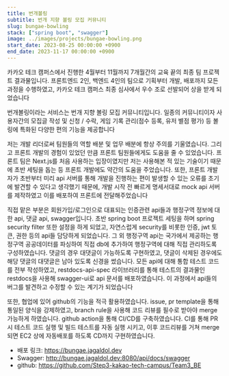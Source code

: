 ```yaml
---
title: 번개볼링
subtitle: 번개 지향 볼링 모집 커뮤니티
slug: bungae-bowling
stack: ["spring boot", "swagger"]
image: ../images/projects/bungae-bowling.png
start_date: 2023-08-25 00:00:00 +0900
end_date: 2023-11-17 00:00:00 +0900
---
```


카카오 테크 캠퍼스에서 진행한 4월부터 11월까지 7개월간의 교육 끝의 최종 팀 프로젝트 결과물입니다. 프론트엔드 2인, 백엔드 4인의 팀으로 기획부터 개발, 배포까지 모든 과정을 수행하였고, 카카오 테크 캠퍼스 최종 심사에서 우수 조로 선발되어 상을 받게 되었습니다

번개볼링이라는 서비스는 번개 지향 볼링 모집 커뮤니티입니다. 일종의 커뮤니티이자 사용자간의 모집글 작성 및 신청 / 수락, 게임 기록 관리(점수 등록, 유저 별점 평가) 등 볼링에 특화된 다양한 편의 기능을 제공합니다

저는 개발 리더로써 팀원들의 역할 배분 및 업무 배분에 항상 주의를 기울였습니다. 그리고 프론트 개발의 경험이 있었던 만큼 프론트 팀원들에게도 도움을 줄 수 있었습니다. 프론트 팀은 Next.js를 처음 사용하는 입장이였지만 저는 사용해본 적 있는 기술이기 때문에 초반 세팅을 돕는 등 프론트 개발에도 약간의 도움을 주었습니다. 또한, 프론트 개발자가 초반부터 미리 api 서버를 통해 개발을 진행하는 편이 발생할 수 있는 오류를 초기에 발견할 수 있다고 생각했기 때문에, 개발 시작 전 빠르게 명세서대로 mock api 서버를 제작하였고 이를 배포하여 프론트에 전달해주었습니다

직접 맡은 부분은 회원가입/로그인으로 대표되는 인증관련 api들과 행정구역 정보에 대한 api, 댓글 api, swagger입니다. 초반 spring boot 프로젝트 세팅을 하며 spring security filter 또한 설정을 하게 되었고, 자연스럽게 security를 비롯한 인증, jwt 토큰, 권한 등의 api들 담당하게 되었습니다. 그 외 행정구역 api는 국가에서 제공하는 행정구역 공공데이터를 파싱하여 직접 db에 추가하여 행정구역에 대해 직접 관리하도록 구성하였습니다. 댓글의 경우 대댓글이 가능하도록 구현하였고, 댓글이 삭제된 경우에도 해당 댓글의 대댓글은 남아 있도록 신경을 썼습니다. 모든 api에 대해 통합 테스트 코드를 전부 작성하였고, restdocs-api-spec 라이브러리를 통해 테스트의 결과물인 restdocs을 사용해 swagger-ui로 api 문서를 배포하였습니다. 이 과정에서 api들의 버그를 발견하고 수정할 수 있는 계기가 되었습니다

또한, 협업에 있어 github의 기능을 적극 활용하였습니다. issue, pr template을 통해 통일된 양식을 강제하였고, branch rule을 사용해 코드 리뷰를 필수로 받아야 merge 가능하게 하였습니다. github action을 통해 CI/CD를 구축하였습니다. CI를 통해 PR 시 테스트 코드 실행 및 빌드 테스트를 자동 실행 시키고, 이후 코드리뷰를 거쳐 merge 되면 EC2 상에 자동배포를 하도록 CD까지 구현하였습니다.

- 배포 링크: https://bungae.jagaldol.dev
- Swagger: http://bungae.jagaldol.dev:8080/api/docs/swagger
- github: https://github.com/Step3-kakao-tech-campus/Team3_BE




